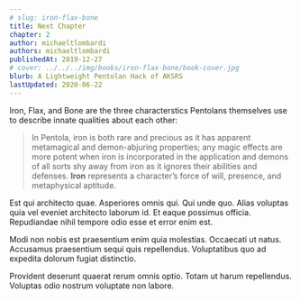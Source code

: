 ```yaml
---
# slug: iron-flax-bone
title: Next Chapter
chapter: 2
author: michaeltlombardi
authors: michaeltlombardi
publishedAt: 2019-12-27
# cover: ../../../img/books/iron-flax-bone/book-cover.jpg
blurb: A Lightweight Pentolan Hack of AKSRS
lastUpdated: 2020-06-22
---
```


Iron, Flax, and Bone are the three characterstics Pentolans themselves use to describe innate qualities about each other:

> In Pentola, iron is both rare and precious as it has apparent metamagical and demon-abjuring properties; any magic effects are more potent when iron is incorporated in the application and demons of all sorts shy away from iron as it ignores their abilities and defenses.
> **Iron** represents a character’s force of will, presence, and metaphysical aptitude.

Est qui architecto quae. Asperiores omnis qui. Qui unde quo. Alias voluptas quia vel eveniet architecto laborum id. Et eaque possimus officia. Repudiandae nihil tempore odio esse et error enim est.

Modi non nobis est praesentium enim quia molestias. Occaecati ut natus. Accusamus praesentium sequi quis repellendus. Voluptatibus quo ad expedita dolorum fugiat distinctio.

Provident deserunt quaerat rerum omnis optio. Totam ut harum repellendus. Voluptas odio nostrum voluptate non labore.
